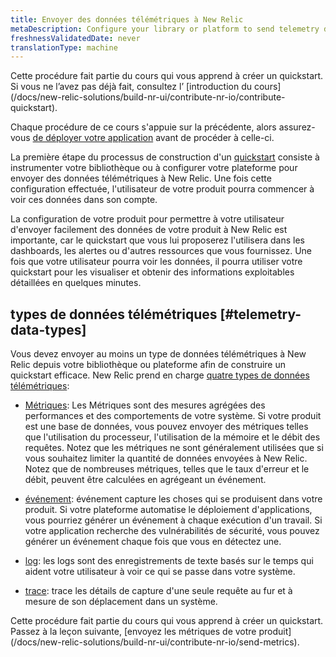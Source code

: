 ```yaml
---
title: Envoyer des données télémétriques à New Relic
metaDescription: Configure your library or platform to send telemetry data to New Relic
freshnessValidatedDate: never
translationType: machine
---
```


<Callout variant="tip">
  Cette procédure fait partie du cours qui vous apprend à créer un quickstart. Si vous ne l’avez pas déjà fait, consultez l’ [introduction du cours](/docs/new-relic-solutions/build-nr-ui/contribute-nr-io/contribute-quickstart).

  Chaque procédure de ce cours s&apos;appuie sur la précédente, alors assurez-vous [de déployer votre application](/docs/new-relic-solutions/build-nr-ui/contribute-nr-io/deploy-your-application) avant de procéder à celle-ci.
</Callout>

La première étape du processus de construction d&apos;un [quickstart](https://opensource.newrelic.com/projects/newrelic/newrelic-quickstarts) consiste à instrumenter votre bibliothèque ou à configurer votre plateforme pour envoyer des données télémétriques à New Relic. Une fois cette configuration effectuée, l&apos;utilisateur de votre produit pourra commencer à voir ces données dans son compte.

La configuration de votre produit pour permettre à votre utilisateur d&apos;envoyer facilement des données de votre produit à New Relic est importante, car le quickstart que vous lui proposerez l&apos;utilisera dans les dashboards, les alertes ou d&apos;autres ressources que vous fournissez. Une fois que votre utilisateur pourra voir les données, il pourra utiliser votre quickstart pour les visualiser et obtenir des informations exploitables détaillées en quelques minutes.

## types de données télémétriques [#telemetry-data-types]

Vous devez envoyer au moins un type de données télémétriques à New Relic depuis votre bibliothèque ou plateforme afin de construire un quickstart efficace. New Relic prend en charge [quatre types de données télémétriques](/docs/data-apis/understand-data/new-relic-data-types):

* [Métriques](/docs/new-relic-solutions/build-nr-ui/contribute-nr-io/send-metrics): Les Métriques sont des mesures agrégées des performances et des comportements de votre système. Si votre produit est une base de données, vous pouvez envoyer des métriques telles que l&apos;utilisation du processeur, l&apos;utilisation de la mémoire et le débit des requêtes. Notez que les métriques ne sont généralement utilisées que si vous souhaitez limiter la quantité de données envoyées à New Relic. Notez que de nombreuses métriques, telles que le taux d&apos;erreur et le débit, peuvent être calculées en agrégeant un événement.

* [événement](/docs/new-relic-solutions/build-nr-ui/contribute-nr-io/send-events): événement capture les choses qui se produisent dans votre produit. Si votre plateforme automatise le déploiement d&apos;applications, vous pourriez générer un événement à chaque exécution d&apos;un travail. Si votre application recherche des vulnérabilités de sécurité, vous pouvez générer un événement chaque fois que vous en détectez une.

* [log](/docs/new-relic-solutions/build-nr-ui/contribute-nr-io/send-logs): les logs sont des enregistrements de texte basés sur le temps qui aident votre utilisateur à voir ce qui se passe dans votre système.

* [trace](/docs/new-relic-solutions/build-nr-ui/contribute-nr-io/send-traces): trace les détails de capture d&apos;une seule requête au fur et à mesure de son déplacement dans un système.

<Callout variant="tip">
  Cette procédure fait partie du cours qui vous apprend à créer un quickstart. Passez à la leçon suivante, [envoyez les métriques de votre produit](/docs/new-relic-solutions/build-nr-ui/contribute-nr-io/send-metrics).
</Callout>